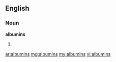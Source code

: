 ==English==

===Noun===
'''albumins'''

# {{plural of|[[albumin]]}}

[[ar:albumins]]
[[mg:albumins]]
[[my:albumins]]
[[vi:albumins]]